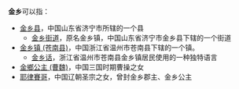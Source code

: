 '''金乡'''可以指：

*[[金乡县|金乡县]]，中国山东省济宁市所辖的一个县
**[[金乡街道|金乡街道]]，原名金乡镇，中国山东省济宁市金乡县下辖的一个街道
*[[金乡镇_(苍南县)|金乡镇 (苍南县)]]，中国浙江省温州市苍南县下辖的一个镇。
**[[金乡话|金乡话]]，浙江省温州市苍南县金乡镇居民使用的一种独特语言
*[[金鄉公主_(曹魏)|金鄉公主 (曹魏)]]，中国三国时期曹操之女
*[[耶律賽哥|耶律賽哥]]，中国辽朝圣宗之女，曾封金乡郡主、金乡公主

{{Disambig|J|Cat=二字中國相關消歧義}}